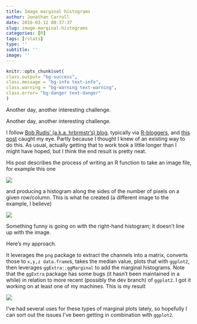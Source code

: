 ```yaml
---
title: Image marginal histograms
author: Jonathan Carroll
date: 2016-03-12 00:37:37
slug: image-marginal-histograms
categories: [R]
tags: [rstats]
type: ''
subtitle: ''
image: ''
---
```


```r
knitr::opts_chunk$set(
class.output= "bg-success",
class.message = "bg-info text-info",
class.warning = "bg-warning text-warning",
class.error= "bg-danger text-danger"
)
```

Another day, another interesting challenge. 

<!--more-->

Another day, another interesting challenge. 

I follow [Bob Rudis' (a.k.a. hrbrmstr's) blog](http://rud.is/b/), typically via [R-bloggers](http://www.r-bloggers.com/), and [this post](http://rud.is/b/2016/03/10/some-light-image-processing-creation-with-r/) caught my eye. Partly because I thought I knew of an existing way to do this. As usual, actually getting that to work took a little longer than I might have hoped, but I think the end result is pretty neat.

His post describes the process of writing an R function to take an image file, for example this one

![](/post/2016-03-12-image-marginal-histograms_files/file10a566a2b4dc3.png)

and producing a histogram along the sides of the number of pixels on a given row/column. This is what he created (a different image to the example, I believe)

![](http://i2.wp.com/rud.is/b/wp-content/uploads/2016/03/Rplot1.png?resize=940%2C512)

Something funny is going on with the right-hand histogram; it doesn't line up with the image.

Here's my approach. 

<script src="https://gist.github.com/JonoCarroll/7960dff5bf42e47423db.js"></script>

It leverages the `png` package to extract the channels into a matrix, converts those to `x,y,z data.frame`s, takes the median value, plots that with `ggplot2`, then leverages `ggExtra::ggMarginal` to add the marginal histograms. Note that the `ggExtra` package has some bugs (it hasn't been maintained in a while) in relation to more recent (possibly the dev branch) of `ggplot2`. I got it working on at least one of my machines. This is my result

![](/post/2016-03-12-image-marginal-histograms_files/marginal.png)

I've had several uses for these types of marginal plots lately, so hopefully I can sort out the issues I've been getting in combination with `ggplot2`.
